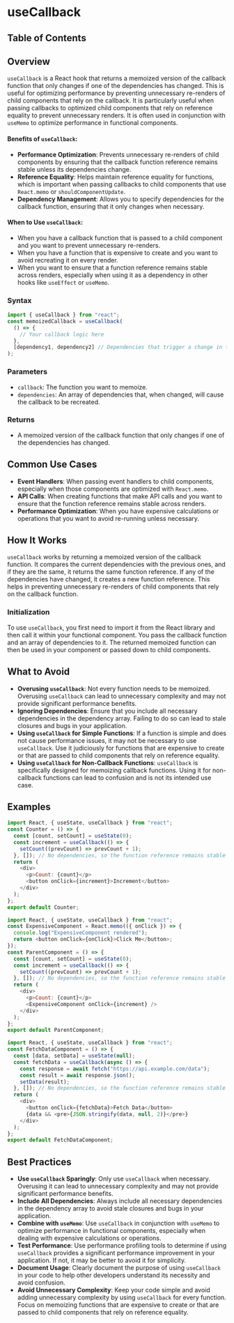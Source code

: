 
# useCallback

## Table of Contents

## Overview

`useCallback` is a React hook that returns a memoized version of the callback function that only changes if one of the dependencies has changed. This is useful for optimizing performance by preventing unnecessary re-renders of child components that rely on the callback.
It is particularly useful when passing callbacks to optimized child components that rely on reference equality to prevent unnecessary renders.
It is often used in conjunction with `useMemo` to optimize performance in functional components.

#### Benefits of `useCallback`:

- **Performance Optimization**: Prevents unnecessary re-renders of child components by ensuring that the callback function reference remains stable unless its dependencies change.
- **Reference Equality**: Helps maintain reference equality for functions, which is important when passing callbacks to child components that use `React.memo` or `shouldComponentUpdate`.
- **Dependency Management**: Allows you to specify dependencies for the callback function, ensuring that it only changes when necessary.

#### When to Use `useCallback`:

- When you have a callback function that is passed to a child component and you want to prevent unnecessary re-renders.
- When you have a function that is expensive to create and you want to avoid recreating it on every render.
- When you want to ensure that a function reference remains stable across renders, especially when using it as a dependency in other hooks like `useEffect` or `useMemo`.

### Syntax

```javascript
import { useCallback } from "react";
const memoizedCallback = useCallback(
  () => {
    // Your callback logic here
  },
  [dependency1, dependency2] // Dependencies that trigger a change in the callback
);
```

### Parameters

- `callback`: The function you want to memoize.
- `dependencies`: An array of dependencies that, when changed, will cause the callback to be recreated.

### Returns

- A memoized version of the callback function that only changes if one of the dependencies has changed.

## Common Use Cases

- **Event Handlers**: When passing event handlers to child components, especially when those components are optimized with `React.memo`.
- **API Calls**: When creating functions that make API calls and you want to ensure that the function reference remains stable across renders.
- **Performance Optimization**: When you have expensive calculations or operations that you want to avoid re-running unless necessary.

## How It Works

`useCallback` works by returning a memoized version of the callback function. It compares the current dependencies with the previous ones, and if they are the same, it returns the same function reference. If any of the dependencies have changed, it creates a new function reference. This helps in preventing unnecessary re-renders of child components that rely on the callback function.

### Initialization

To use `useCallback`, you first need to import it from the React library and then call it within your functional component. You pass the callback function and an array of dependencies to it. The returned memoized function can then be used in your component or passed down to child components.

## What to Avoid

- **Overusing `useCallback`**: Not every function needs to be memoized. Overusing `useCallback` can lead to unnecessary complexity and may not provide significant performance benefits.
- **Ignoring Dependencies**: Ensure that you include all necessary dependencies in the dependency array. Failing to do so can lead to stale closures and bugs in your application.
- **Using `useCallback` for Simple Functions**: If a function is simple and does not cause performance issues, it may not be necessary to use `useCallback`. Use it judiciously for functions that are expensive to create or that are passed to child components that rely on reference equality.
- **Using `useCallback` for Non-Callback Functions**: `useCallback` is specifically designed for memoizing callback functions. Using it for non-callback functions can lead to confusion and is not its intended use case.

## Examples

```javascript
import React, { useState, useCallback } from "react";
const Counter = () => {
  const [count, setCount] = useState(0);
  const increment = useCallback(() => {
    setCount((prevCount) => prevCount + 1);
  }, []); // No dependencies, so the function reference remains stable
  return (
    <div>
      <p>Count: {count}</p>
      <button onClick={increment}>Increment</button>
    </div>
  );
};
export default Counter;
```

```javascript
import React, { useState, useCallback } from "react";
const ExpensiveComponent = React.memo(({ onClick }) => {
  console.log("ExpensiveComponent rendered");
  return <button onClick={onClick}>Click Me</button>;
});
const ParentComponent = () => {
  const [count, setCount] = useState(0);
  const increment = useCallback(() => {
    setCount((prevCount) => prevCount + 1);
  }, []); // No dependencies, so the function reference remains stable
  return (
    <div>
      <p>Count: {count}</p>
      <ExpensiveComponent onClick={increment} />
    </div>
  );
};
export default ParentComponent;
```

```javascript
import React, { useState, useCallback } from "react";
const FetchDataComponent = () => {
  const [data, setData] = useState(null);
  const fetchData = useCallback(async () => {
    const response = await fetch("https://api.example.com/data");
    const result = await response.json();
    setData(result);
  }, []); // No dependencies, so the function reference remains stable
  return (
    <div>
      <button onClick={fetchData}>Fetch Data</button>
      {data && <pre>{JSON.stringify(data, null, 2)}</pre>}
    </div>
  );
};
export default FetchDataComponent;
```

## Best Practices

- **Use `useCallback` Sparingly**: Only use `useCallback` when necessary. Overusing it can lead to unnecessary complexity and may not provide significant performance benefits.
- **Include All Dependencies**: Always include all necessary dependencies in the dependency array to avoid stale closures and bugs in your application.
- **Combine with `useMemo`**: Use `useCallback` in conjunction with `useMemo` to optimize performance in functional components, especially when dealing with expensive calculations or operations.
- **Test Performance**: Use performance profiling tools to determine if using `useCallback` provides a significant performance improvement in your application. If not, it may be better to avoid it for simplicity.
- **Document Usage**: Clearly document the purpose of using `useCallback` in your code to help other developers understand its necessity and avoid confusion.
- **Avoid Unnecessary Complexity**: Keep your code simple and avoid adding unnecessary complexity by using `useCallback` for every function. Focus on memoizing functions that are expensive to create or that are passed to child components that rely on reference equality.
